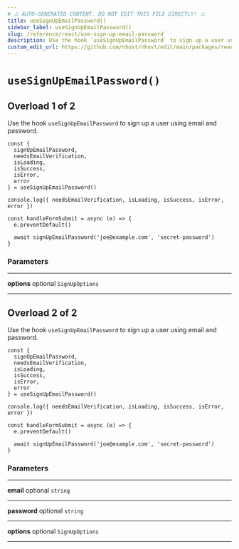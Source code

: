 ```yaml
---
# ⚠️ AUTO-GENERATED CONTENT. DO NOT EDIT THIS FILE DIRECTLY! ⚠️
title: useSignUpEmailPassword()
sidebar_label: useSignUpEmailPassword()
slug: /reference/react/use-sign-up-email-password
description: Use the hook `useSignUpEmailPassword` to sign up a user using email and password.
custom_edit_url: https://github.com/nhost/nhost/edit/main/packages/react/src/hooks/registration.ts#L51
---
```


# `useSignUpEmailPassword()`

## Overload 1 of 2

Use the hook `useSignUpEmailPassword` to sign up a user using email and password.

```tsx
const {
  signUpEmailPassword,
  needsEmailVerification,
  isLoading,
  isSuccess,
  isError,
  error
} = useSignUpEmailPassword()

console.log({ needsEmailVerification, isLoading, isSuccess, isError, error })

const handleFormSubmit = async (e) => {
  e.preventDefault()

  await signUpEmailPassword('joe@example.com', 'secret-password')
}
```

### Parameters

---

**<span className="parameter-name">options</span>** <span className="optional-status">optional</span> `SignUpOptions`

---

## Overload 2 of 2

Use the hook `useSignUpEmailPassword` to sign up a user using email and password.

```tsx
const {
  signUpEmailPassword,
  needsEmailVerification,
  isLoading,
  isSuccess,
  isError,
  error
} = useSignUpEmailPassword()

console.log({ needsEmailVerification, isLoading, isSuccess, isError, error })

const handleFormSubmit = async (e) => {
  e.preventDefault()

  await signUpEmailPassword('joe@example.com', 'secret-password')
}
```

### Parameters

---

**<span className="parameter-name">email</span>** <span className="optional-status">optional</span> `string`

---

**<span className="parameter-name">password</span>** <span className="optional-status">optional</span> `string`

---

**<span className="parameter-name">options</span>** <span className="optional-status">optional</span> `SignUpOptions`

---
